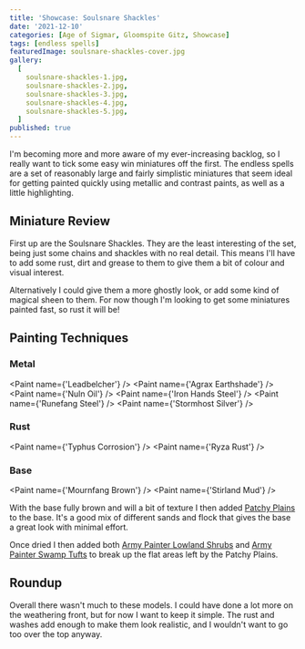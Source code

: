 ```yaml
---
title: 'Showcase: Soulsnare Shackles'
date: '2021-12-10'
categories: [Age of Sigmar, Gloomspite Gitz, Showcase]
tags: [endless spells]
featuredImage: soulsnare-shackles-cover.jpg
gallery:
  [
    soulsnare-shackles-1.jpg,
    soulsnare-shackles-2.jpg,
    soulsnare-shackles-3.jpg,
    soulsnare-shackles-4.jpg,
    soulsnare-shackles-5.jpg,
  ]
published: true
---
```


I'm becoming more and more aware of my ever-increasing backlog, so I really want to tick some easy win miniatures off
the first. The endless spells are a set of reasonably large and fairly simplistic miniatures that seem ideal for getting
painted quickly using metallic and contrast paints, as well as a little highlighting.

## Miniature Review

First up are the Soulsnare Shackles. They are the least interesting of the set, being just some chains and shackles
with no real detail. This means I'll have to add some rust, dirt and grease to them to give them a bit of colour and
visual interest.

Alternatively I could give them a more ghostly look, or add some kind of magical sheen to them. For now though I'm
looking to get some miniatures painted fast, so rust it will be!

## Painting Techniques

### Metal
<Paint name={'Leadbelcher'} />
<Paint name={'Agrax Earthshade'} />
<Paint name={'Nuln Oil'} />
<Paint name={'Iron Hands Steel'} />
<Paint name={'Runefang Steel'} />
<Paint name={'Stormhost Silver'} />

### Rust
<Paint name={'Typhus Corrosion'} />
<Paint name={'Ryza Rust'} />

### Base
<Paint name={'Mournfang Brown'} />
<Paint name={'Stirland Mud'} />

With the base fully brown and will a bit of texture I then added
[Patchy Plains](https://www.geekgamingscenics.com/collections/base-ready-range/products/lukes-aps-base-ready-patchy-plains)
to the base. It's a good mix of different sands and flock that gives the base a great look with minimal effort.

Once dried I then added both [Army Painter Lowland Shrubs](https://www.amazon.co.uk/gp/product/B086MBW9R9) and
[Army Painter Swamp Tufts](https://www.amazon.co.uk/gp/product/B07R8GZQYR) to break up the flat areas left by the
Patchy Plains.

## Roundup

Overall there wasn't much to these models. I could have done a lot more on the weathering front, but for now I want to
keep it simple. The rust and washes add enough to make them look realistic, and I wouldn't want to go too over the top
anyway.
